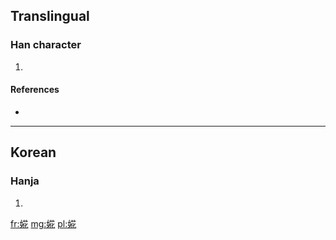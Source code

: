 ==Translingual==

===Han character===
{{Han char|rn=38|rad=女|as=08|sn=11|four=|canj=女廿人心 (VTOP)}}

# {{defn|Han|sort=女08}}

====References====
* {{Han ref|kx=0265.281|dkj=06456|dj=0533.030|hdz=21049.131|uh=5A72|ud=23154}}

----

==Korean==

===Hanja===
{{ko-hanja|hangeul=화|rv=hwa|mr=hwa}}

# {{defn|lang=ko|sort=女08}}

[[fr:婲]]
[[mg:婲]]
[[pl:婲]]